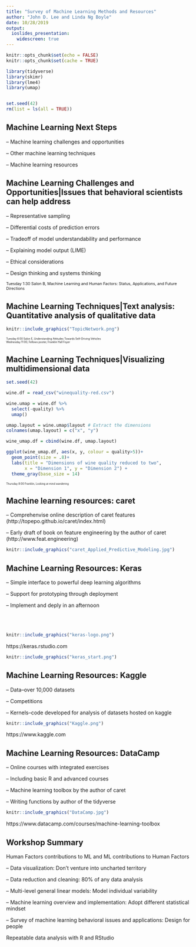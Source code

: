 ```yaml
---
title: "Survey of Machine Learning Methods and Resources"
author: "John D. Lee and Linda Ng Boyle"
date: 10/28/2019
output:
  ioslides_presentation:
    widescreen: true
---
```



```r
knitr::opts_chunk$set(echo = FALSE)
knitr::opts_chunk$set(cache = TRUE)

library(tidyverse)
library(skimr)
library(lme4)
library(umap)


set.seed(42)
rm(list = ls(all = TRUE))
```


## Machine Learning Next Steps
-- Machine learning challenges and opportunities

-- Other machine learning techniques

-- Machine learning resources


## Machine Learning Challenges and Opportunities|Issues that behavioral scientists can help address

-- Representative sampling

-- Differential costs of prediction errors

-- Tradeoff of model understandability and performance

-- Explaining model output (LIME)

-- Ethical considerations

-- Design thinking and systems thinking

<span style="font-size:.75em">
Tuesday 1:30 Salon B, Machine Learning and Human Factors: Status, Applications, and Future Directions
</span>


## Machine Learning Techniques|Text analysis: Quantitative analysis of qualitative data 

```r
knitr::include_graphics("TopicNetwork.png")
```

<span style="font-size:.5em">
Tuesday 6:00 Salon E, Understanding Attitudes Towards Self-Driving Vehicles <br> 
Wednesday 11:00, Fellows poster, Franklin Hall Foyer
</span>


## Machine Learning Techniques|Visualizing multidimensional data 

```r
set.seed(42)

wine.df = read_csv("winequality-red.csv")

wine.umap = wine.df %>% 
  select(-quality) %>% 
  umap()

umap.layout = wine.umap$layout # Extract the dimensions
colnames(umap.layout) = c("x", "y") 

wine_umap.df = cbind(wine.df, umap.layout)

ggplot(wine_umap.df, aes(x, y, colour = quality>5))+
  geom_point(size = .8)+
  labs(title = "Dimensions of wine quality reduced to two",
       x = "Dimension 1", y = "Dimension 2") +
  theme_gray(base_size = 14)  

```

<span style="font-size:.5em">
Thursday 8:00 Franklin, Looking at mind wandering 
</span>


## Machine learning resources: caret

-- Comprehenvise online description of caret features (http://topepo.github.io/caret/index.html)

-- Early draft of book on feature engineering by the author of caret (http://www.feat.engineering)

```r
knitr::include_graphics("caret_Applied_Predictive_Modeling.jpg")
```


## Machine Learning Resources: Keras  {.columns-2}

-- Simple interface to powerful deep learning algorithms

-- Support for prototyping through deployment

-- Implement and deply in an afternoon
<br>
<br>
<br>
<br>


```r
knitr::include_graphics("keras-logo.png")
```
 
https://keras.rstudio.com

<p class="forceBreak"></p>

```r
knitr::include_graphics("keras_start.png")
```



## Machine Learning Resources: Kaggle

-- Data--over 10,000 datasets

-- Competitions

-- Kernels--code developed for analysis of datasets hosted on kaggle

```r
knitr::include_graphics("Kaggle.png")
```

https://www.kaggle.com



## Machine Learning Resources: DataCamp

-- Online courses with integrated exercises

-- Including basic R and advanced courses 

-- Machine learning toolbox by the author of caret

-- Writing functions by author of the tidyverse

```r
knitr::include_graphics("DataCamp.jpg")
```

https://www.datacamp.com/courses/machine-learning-toolbox


## Workshop Summary
Human Factors contributions to ML and ML contributions to Human Factors

-- Data visualization: Don't venture into uncharted territory

-- Data reduction and cleaning: 80% of any data analysis

-- Multi-level general linear models: Model individual variability

-- Machine learning overview and implementation: Adopt different statistical mindset 

-- Survey of machine learning behavioral issues and applications: Design for people

Repeatable data analysis with R and RStudio

